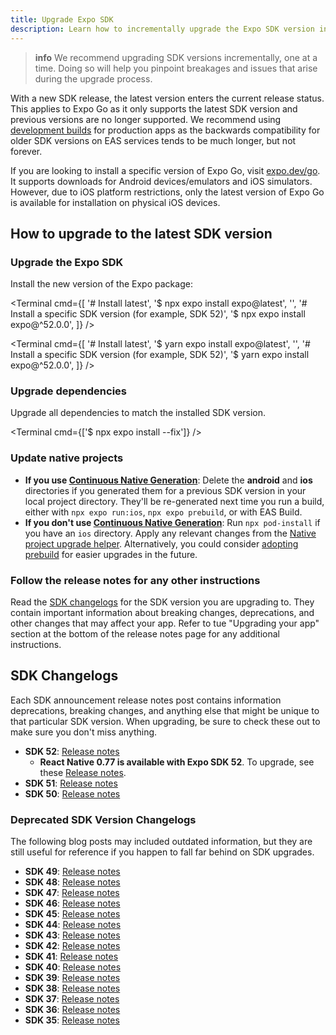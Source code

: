 ```yaml
---
title: Upgrade Expo SDK
description: Learn how to incrementally upgrade the Expo SDK version in your project.
---
```



> **info** We recommend upgrading SDK versions incrementally, one at a time. Doing so will help you pinpoint breakages and issues that arise during the upgrade process.

With a new SDK release, the latest version enters the current release status. This applies to Expo Go as it only supports the latest SDK version and previous versions are no longer supported. We recommend using [development builds](/develop/development-builds/introduction/) for production apps as the backwards compatibility for older SDK versions on EAS services tends to be much longer, but not forever.

If you are looking to install a specific version of Expo Go, visit [expo.dev/go](https://expo.dev/go). It supports downloads for Android devices/emulators and iOS simulators. However, due to iOS platform restrictions, only the latest version of Expo Go is available for installation on physical iOS devices.

## How to upgrade to the latest SDK version

<Step label="1">

### Upgrade the Expo SDK

Install the new version of the Expo package:

<Tabs>
<Tab label="npm">

<Terminal
  cmd={[
    '# Install latest',
    '$ npx expo install expo@latest',
    '',
    '# Install a specific SDK version (for example, SDK 52)',
    '$ npx expo install expo@^52.0.0',
  ]}
/>

</Tab>

<Tab label="Yarn">

<Terminal
  cmd={[
    '# Install latest',
    '$ yarn expo install expo@latest',
    '',
    '# Install a specific SDK version (for example, SDK 52)',
    '$ yarn expo install expo@^52.0.0',
  ]}
/>

</Tab>
</Tabs>

</Step>

<Step label="2">

### Upgrade dependencies

Upgrade all dependencies to match the installed SDK version.

<Terminal cmd={['$ npx expo install --fix']} />

</Step>

<Step label="3">

### Update native projects

- **If you use [Continuous Native Generation](/workflow/continuous-native-generation/)**: Delete the **android** and **ios** directories if you generated them for a previous SDK version in your local project directory. They'll be re-generated next time you run a build, either with `npx expo run:ios`, `npx expo prebuild`, or with EAS Build.
- **If you don't use [Continuous Native Generation](/workflow/continuous-native-generation/)**: Run `npx pod-install` if you have an `ios` directory. Apply any relevant changes from the [Native project upgrade helper](/bare/upgrade/). Alternatively, you could consider [adopting prebuild](/guides/adopting-prebuild/) for easier upgrades in the future.

</Step>

<Step label="4">

### Follow the release notes for any other instructions

Read the [SDK changelogs](#sdk-changelogs) for the SDK version you are upgrading to. They contain important information about breaking changes, deprecations, and other changes that may affect your app. Refer to tue "Upgrading your app" section at the bottom of the release notes page for any additional instructions.

</Step>

## SDK Changelogs

Each SDK announcement release notes post contains information deprecations, breaking changes, and anything else that might be unique to that particular SDK version. When upgrading, be sure to check these out to make sure you don't miss anything.

- **SDK 52**: [Release notes](https://expo.dev/changelog/2024/11-12-sdk-52)
  - **React Native 0.77 is available with Expo SDK 52**. To upgrade, see these [Release notes](https://expo.dev/changelog/2025/01-21-react-native-0.77).
- **SDK 51**: [Release notes](https://expo.dev/changelog/2024/05-07-sdk-51)
- **SDK 50**: [Release notes](https://expo.dev/changelog/2024/01-18-sdk-50)

### Deprecated SDK Version Changelogs

The following blog posts may included outdated information, but they are still useful for reference if you happen to fall far behind on SDK upgrades.

<Collapsible summary="See a full list of deprecated SDK release changelogs">

- **SDK 49**: [Release notes](https://blog.expo.dev/expo-sdk-49-c6d398cdf740)
- **SDK 48**: [Release notes](https://blog.expo.dev/expo-sdk-48-ccb8302e231)
- **SDK 47**: [Release notes](https://blog.expo.dev/expo-sdk-47-a0f6f5c038af)
- **SDK 46**: [Release notes](https://blog.expo.dev/expo-sdk-46-c2a1655f63f7)
- **SDK 45**: [Release notes](https://blog.expo.dev/expo-sdk-45-f4e332954a68)
- **SDK 44**: [Release notes](https://blog.expo.dev/expo-sdk-44-4c4b8306584a)
- **SDK 43**: [Release notes](https://blog.expo.dev/expo-sdk-43-aa9b3c7d5541)
- **SDK 42**: [Release notes](https://blog.expo.dev/expo-sdk-42-579aee2348b6)
- **SDK 41**: [Release notes](https://blog.expo.dev/expo-sdk-41-12cc5232f2ef)
- **SDK 40**: [Release notes](https://dev.to/expo/expo-sdk-40-is-now-available-1in0)
- **SDK 39**: [Release notes](https://dev.to/expo/expo-sdk-39-is-now-available-1lm8)
- **SDK 38**: [Release notes](https://dev.to/expo/expo-sdk-38-is-now-available-5aa0)
- **SDK 37**: [Release notes](https://dev.to/expo/expo-sdk-37-is-now-available-69g)
- **SDK 36**: [Release notes](https://blog.expo.dev/expo-sdk-36-is-now-available-b91897b437fe)
- **SDK 35**: [Release notes](https://blog.expo.dev/expo-sdk-35-is-now-available-beee0dfafbf4)

</Collapsible>
